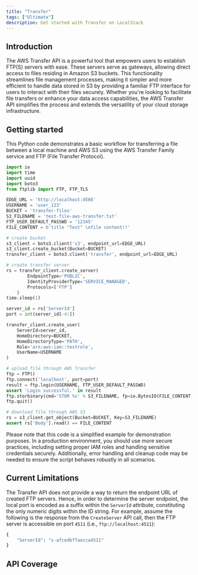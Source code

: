 ```yaml
---
title: "Transfer"
tags: ["Ultimate"]
description: Get started with Transfer on LocalStack
---
```



## Introduction

The AWS Transfer API is a powerful tool that empowers users to establish FTP(S) servers with ease.
These servers serve as gateways, allowing direct access to files residing in Amazon S3 buckets.
This functionality streamlines file management processes, making it simpler and more efficient to handle data stored in S3 by providing a familiar FTP interface for users to interact with their files securely.
Whether you're looking to facilitate file transfers or enhance your data access capabilities, the AWS Transfer API simplifies the process and extends the versatility of your cloud storage infrastructure.

## Getting started

This Python code demonstrates a basic workflow for transferring a file between a local machine and AWS S3 using the AWS Transfer Family service and FTP (File Transfer Protocol).

```python showLineNumbers
import io
import time
import uuid
import boto3
from ftplib import FTP, FTP_TLS

EDGE_URL = 'http://localhost:4566'
USERNAME = 'user_123'
BUCKET = 'transfer-files'
S3_FILENAME = 'test-file-aws-transfer.txt'
FTP_USER_DEFAULT_PASSWD = '12345'
FILE_CONTENT = b'title "Test" \nfile content!!'

# create bucket
s3_client = boto3.client('s3', endpoint_url=EDGE_URL)
s3_client.create_bucket(Bucket=BUCKET)
transfer_client = boto3.client('transfer', endpoint_url=EDGE_URL)

# create transfer server
rs = transfer_client.create_server(
        EndpointType='PUBLIC',
        IdentityProviderType='SERVICE_MANAGED',
        Protocols=['FTP']
    )
time.sleep(1)

server_id = rs['ServerId']
port = int(server_id[-4:])

transfer_client.create_user(
    ServerId=server_id,
    HomeDirectory=BUCKET,
    HomeDirectoryType='PATH',
    Role='arn:aws:iam::testrole',
    UserName=USERNAME
)

# upload file through AWS Transfer
ftp = FTP()
ftp.connect('localhost', port=port)
result = ftp.login(USERNAME, FTP_USER_DEFAULT_PASSWD)
assert 'Login successful.' in result
ftp.storbinary(cmd='STOR %s' % S3_FILENAME, fp=io.BytesIO(FILE_CONTENT))
ftp.quit()

# download file through AWS S3
rs = s3_client.get_object(Bucket=BUCKET, Key=S3_FILENAME)
assert rs['Body'].read() == FILE_CONTENT
```

Please note that this code is a simplified example for demonstration purposes.
In a production environment, you should use more secure practices, including setting proper IAM roles and handling sensitive credentials securely.
Additionally, error handling and cleanup code may be needed to ensure the script behaves robustly in all scenarios.

## Current Limitations

The Transfer API does not provide a way to return the endpoint URL of created FTP servers.
Hence, in order to determine the server endpoint, the local port is encoded as a suffix within the `ServerId` attribute, constituting the only numeric digits within the ID string.
For example, assume the following is the response from the `CreateServer` API call, then the FTP server is accessible on port `4511` (i.e., `ftp://localhost:4511`):

```bash title="Output"
{
    "ServerId": "s-afcedbffaecca4511"
}
```

## API Coverage

<FeatureCoverage service="transfer" client:load />
